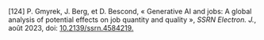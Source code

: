 \[124\]	P. Gmyrek, J. Berg, et D. Bescond, « Generative AI and jobs: A global analysis of potential effects on job quantity and quality », *SSRN Electron. J.*, août 2023, doi: [10.2139/ssrn.4584219.](http://dx.doi.org/10.2139/ssrn.4584219.)